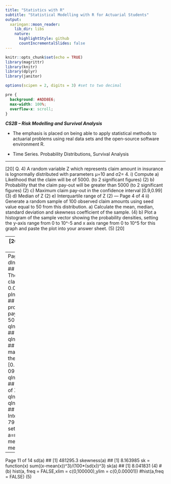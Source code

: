 ```yaml
---
title: "Statistics with R"
subtitle: "Statistical Modelling with R for Actuarial Students"
output:
  xaringan::moon_reader:
    lib_dir: libs
    nature:
      highlightStyle: github
      countIncrementalSlides: false
---
```


```r
knitr::opts_chunk$set(echo = TRUE)
library(magrittr)
library(knitr)
library(dplyr)
library(janitor)

options(scipen = 2, digits = 3) #set to two decimal 
```

```css
pre {
  background: #ADD8E6;
  max-width: 100%;
  overflow-x: scroll;
}
```


***CS2B – Risk Modelling and Survival Analysis ***


* The emphasis is placed on being able to apply statistical methods to actuarial problems using real data sets and the open-source software environment R. 

* Time Series. Probability Distributions, Survival Analysis

---

[20]
Q. 4) A random variable Z which represents claim amount in insurance is lognormally distributed 
with parameters μ=10 and σ2= 4.
i) Compute
a) Likelihood that the claim will be of 5000. (to 2 significant figures) (2)
b) Probability that the claim pay-out will be greater than 5000 (to 2 significant figures) (2)
c) Maximum claim pay-out in the confidence interval [0.9,0.99] (3)
d) Median of Z (2)
e) Interquartile range of Z (2)
---
 Page 4 of 4
ii) Generate a random sample of 100 observed claim amounts using seed value equal to 50 
from this distribution. 
a) Calculate the mean, median, standard deviation and skewness coefficient of the 
sample. (4)
b) Plot a histogram of the sample vector showing the probability densities, setting the 
y-axis range from 0 to 10^-5 and x axis range from 0 to 10^5 for this graph and paste 
the plot into your answer sheet. (5)
[20]


---
[20 Marks]
Solution 4:
# i)
# a)
mu = 10
---
Page 10 of 14
var = 4
dlnorm(5000,mu,sqrt(var))
## [1] 3.030741e-05
# The likelihood that the claim will be of 5000 is 0.000030
 (2)
# b)
1-plnorm(5000,mu,sqrt(var))
## [1] 0.7707756
# probability that the claim payout will be greater than 5000 is 0.77
 (2)
# c)
qlnorm(0.9,mu,sqrt(var))
## [1] 285815.9
qlnorm(0.99,mu,sqrt(var))
## [1] 2309856
# maximum claim payout in the confidence interval [0.9,0.99] is [285815.9, 23
09856]
(3)
# d) 
qlnorm(0.5,mu,sqrt(var))
## [1] 22026.47
#Median of Z is 22026.47
 (2)
# e)
qlnorm(0.75,mu,sqrt(var))-qlnorm(0.25,mu,sqrt(var))
## [1] 79162.81
# Interquartile range for Z is 79162.81
 (2)
# ii)
a)
set.seed(50)
a=rlnorm(100,mu,sqrt(var))
mean(a)
## [1] 121227.3
median(a)
## [1] 22785.05
---
Page 11 of 14
sd(a)
## [1] 481295.3
skewness(a)
## [1] 8.163985
sk = function(x) sum((x-mean(x))^3)/(100*(sd(x))^3)
sk(a)
## [1] 8.041831
(4)
# (b)
hist(a, freq = FALSE,xlim = c(0,100000),ylim = c(0,0.00001))
#hist(a,freq = FALSE)
 (5)
